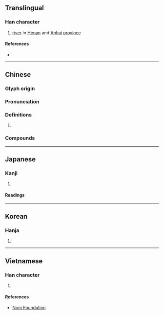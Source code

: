{{character info/new}}
==Translingual==

===Han character===
{{Han char|rn=85|rad=水|as=08|sn=11|four=30114|canj=EOG,XEOG|ids=⿰氵隹}}

# [[river]] in [[Henan]] and [[Anhui]] [[province]]

====References====
* {{Han ref|kx=0631.140|dkj=17682|dj=1034.030|hdz=31652.050|uh=6DEE|ud=28142|bh=B261|bd=45665}}

----

==Chinese==
{{zh-forms}}

===Glyph origin===
{{Han etym}}

===Pronunciation===
{{zh-pron
|m=huái
|c=waai4
|mn=hoâi
|mc=y
|oc=y
|cat=pn
}}

===Definitions===
{{zh-hanzi}}

# {{rfdef|zh}}

===Compounds===
{{zh-der|兩淮|別風淮雨|江淮|泊秦淮|淮劇|淮北|淮南|淮南子|淮南雞犬|淮夷|淮安縣|淮左|淮枳|淮水|淮河|淮海戲|淮西|淮軍|淮陰侯|淮陰縣|淮陽縣|淮鹽|秦淮河|臥理淮陽|黃淮平原|窯淮|淮安}}

----

==Japanese==

===Kanji===
{{ja-kanji|grade=|rs=水08}}

# {{defn|lang=ja|sort=水08}}

====Readings====
{{ja-readings
|goon=え<ゑ
|kanon=かい<くわい
|kanyoon=わい
|kun=ひとしくする, かこむ
}}

----

==Korean==

===Hanja===
{{ko-hanja|hangeul=회|eumhun=|rv=hoe|mr=hoe|y=hoy}}

# {{defn|lang=ko|sort=水08}}

----

==Vietnamese==

===Han character===
{{vi-readings|rs=水08|hanviet=hoài, choài}}

# {{defn|lang=vi|sort=水08}}

====References====
* [http://nomfoundation.org/common/nom_details.php?codepoint=6dee Nom Foundation]